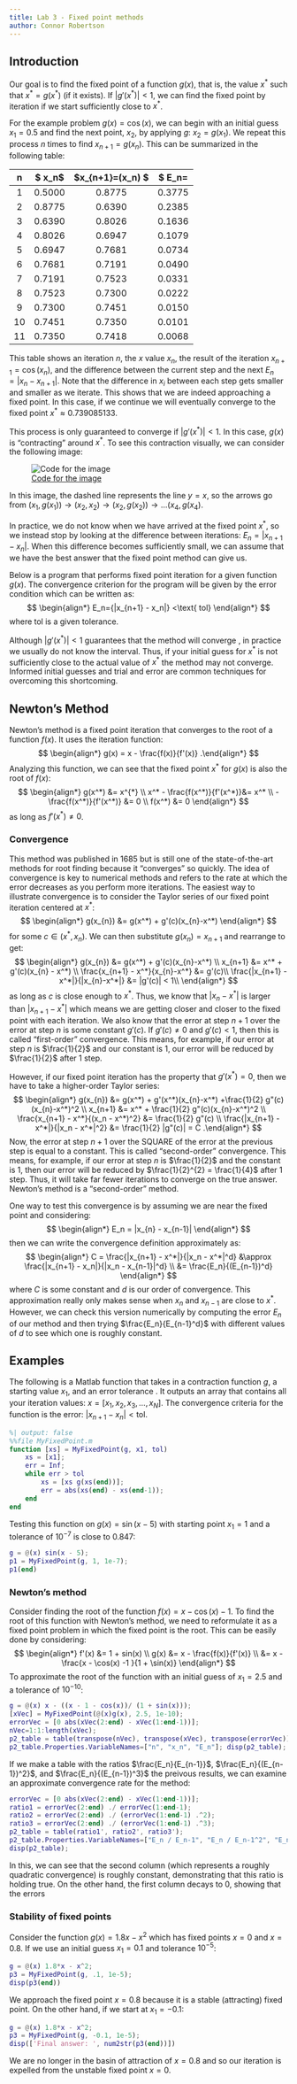 ```yaml
---
title: Lab 3 - Fixed point methods
author: Connor Robertson
---
```


## Introduction

Our goal is to find the fixed point of a function $g(x)$, that is, the value $x^*$ such that $x^*= g(x^*)$ (if it exists).
If $|g'(x^{*})|<1$, we can find the fixed point by iteration if we start sufficiently close to $x^*$.

For the example problem $g(x) = \cos{(x)}$, we can begin with an initial guess $x_1=0.5$ and find the next point, $x_2$, by applying $g$: $x_2=g(x_1)$.
We repeat this process $n$ times to find $x_{n+1}=g(x_n)$.
This can be summarized in the following table:

| n  | $ x_n$ | $x_{n+1}=\cos(x_n)  $ | $ E_n=|x_n-x_{n+1}|$ |
| :--:|:-----:| :-----: |:------:|
| 1  | 0.5000 | 0.8775  | 0.3775 |
| 2  | 0.8775 | 0.6390  | 0.2385 |
| 3  | 0.6390 | 0.8026  | 0.1636 |
| 4  | 0.8026 | 0.6947  | 0.1079 |
| 5  | 0.6947 | 0.7681  | 0.0734 |
| 6  | 0.7681 | 0.7191  | 0.0490 |
| 7  | 0.7191 | 0.7523  | 0.0331 |
| 8  | 0.7523 | 0.7300  | 0.0222 |
| 9  | 0.7300 | 0.7451  | 0.0150 |
| 10 | 0.7451 | 0.7350  | 0.0101 |
| 11 | 0.7350 | 0.7418  | 0.0068 |

This table shows an iteration $n$, the $x$ value $x_n$, the result of the iteration $x_{n+1} = \cos(x_n)$, and the difference between the current step and the next $E_n = |x_n - x_{n+1}|$.
Note that the difference in $x_i$ between each step gets smaller and smaller as we iterate.
This shows that we are indeed approaching a fixed point.
In this case, if we continue we will eventually converge to the fixed point $x^*\approx0.739085133$.

This process is only guaranteed to converge if $|g'(x^*)|<1$.
In this case, $g(x)$ is "contracting" around $x^*$.
To see this contraction visually, we can consider the following image:

![[Code for the image](images/gen_im1.py)](images/img1)

In this image, the dashed line represents the line $y=x$, so the arrows go from $(x_1, g(x_1))\to (x_2, x_2) \to (x_2, g(x_2)) \to \ldots (x_4, g(x_4)$.

In practice, we do not know when we have arrived at the fixed point $x^*$, so we instead stop by looking at the difference between iterations: $E_n = |x_{n+1} - x_n|$.
When this difference becomes sufficiently small, we can assume that we have the best answer that the fixed point method can give us.

Below is a program that performs fixed point iteration for a given function $g(x)$.
The convergence criterion for the program will be given by the error condition which can be written as:
$$
\begin{align*}
    E_n={|x_{n+1} - x_n|} <\text{ tol}
\end{align*}
$$
where tol is a given tolerance.

::: {.callout-note}
Although $|g'(x^*)|<1$ guarantees that the method will converge \textit{in some interval around $x^*$}, in practice we usually do not know the interval.
Thus, if your initial guess for $x^*$ is not sufficiently close to the actual value of $x^*$ the method may not converge.
Informed initial guesses and trial and error are common techniques for overcoming this shortcoming.
:::

## Newton's Method

Newton's method is a fixed point iteration that converges to the root of a function $f(x)$.
It uses the iteration function:
$$
\begin{align*}
	g(x) = x - \frac{f(x)}{f'(x)}
.\end{align*}
$$
Analyzing this function, we can see that the fixed point $x^*$ for $g(x)$ is also the root of $f(x)$:
$$
\begin{align*}
    g(x^*) &= x^{*} \\
    x^* - \frac{f(x^*)}{f'(x^*)}&= x^* \\
    - \frac{f(x^*)}{f'(x^*)} &= 0 \\
	f(x^*) &= 0
\end{align*}
$$
as long as $f'(x^*) \neq 0$.

### Convergence
This method was published in 1685 but is still one of the state-of-the-art methods for root finding because it "converges" so quickly.
The idea of convergence is key to numerical methods and refers to the rate at which the error decreases as you perform more iterations.
The easiest way to illustrate convergence is to consider the Taylor series of our fixed point iteration centered at $x^*$:
$$
\begin{align*}
    g(x_{n}) &= g(x^*) + g'(c)(x_{n}-x^*)
\end{align*}
$$
for some $c \in (x^*, x_{n})$.
We can then substitute $g(x_{n}) = x_{n+1}$ and rearrange to get:
$$
\begin{align*}
    g(x_{n}) &= g(x^*) + g'(c)(x_{n}-x^*) \\
	x_{n+1} &= x^* + g'(c)(x_{n} - x^*) \\
	\frac{x_{n+1} - x^*}{x_{n}-x^*} &= g'(c)\\
	\frac{|x_{n+1} - x^*|}{|x_{n}-x^*|} &= |g'(c)| < 1\\
\end{align*}
$$
as long as $c$ is close enough to $x^*$.
Thus, we know that $|x_n - x^*|$ is larger than $|x_{n+1} - x^*|$ which means we are getting closer and closer to the fixed point with each iteration.
We also know that the error at step $n+1$ over the error at step $n$ is some constant $g'(c)$.
If $g'(c) \neq 0$ and $g'(c) < 1$, then this is called "first-order" convergence.
This means, for example, if our error at step $n$ is $\frac{1}{2}$ and our constant is $1$, our error will be reduced by $\frac{1}{2}$ after 1 step.

However, if our fixed point iteration has the property that $g'(x^*) = 0$, then we have to take a higher-order Taylor series:
$$
\begin{align*}
    g(x_{n}) &= g(x^*) + g'(x^*)(x_{n}-x^*) +\frac{1}{2} g"(c)(x_{n}-x^*)^2 \\
    x_{n+1} &= x^* + \frac{1}{2} g"(c)(x_{n}-x^*)^2 \\
    \frac{x_{n+1} - x^*}{(x_n - x^*)^2} &= \frac{1}{2} g"(c) \\
    \frac{|x_{n+1} - x^*|}{|x_n - x^*|^2} &= \frac{1}{2} |g"(c)| = C
.\end{align*}
$$
Now, the error at step $n+1$ over the SQUARE of the error at the previous step is equal to a constant.
This is called "second-order" convergence.
This means, for example, if our error at step $n$ is $\frac{1}{2}$ and the constant is $1$, then our error will be reduced by $\frac{1}{2}^{2} = \frac{1}{4}$ after 1 step.
Thus, it will take far fewer iterations to converge on the true answer.
Newton's method is a "second-order" method.

One way to test this convergence is by assuming we are near the fixed point and considering:
$$
\begin{align*}
    E_n = |x_{n} - x_{n-1}|
\end{align*}
$$
then we can write the convergence definition approximately as:
$$
\begin{align*}
    C = \frac{|x_{n+1} - x^*|}{|x_n - x^*|^d} &\approx \frac{|x_{n+1} - x_n|}{|x_n - x_{n-1}|^d} \\
    &= \frac{E_n}{(E_{n-1})^d}
\end{align*}
$$
where $C$ is some constant and $d$ is our order of convergence.
This approximation really only makes sense when $x_n$ and $x_{n-1}$ are close to $x^*$.
However, we can check this version numerically by computing the error $E_n$ of our method and then trying $\frac{E_n}{E_{n-1}^d}$ with different values of $d$ to see which one is roughly constant.

## Examples

The following is a Matlab function that takes in a contraction function $g$, a starting value $x_1$, and an error tolerance \texttt{tol}.
It outputs an array that contains all your iteration values: $x = [x_1, x_2, x_3, \ldots, x_N]$.
The convergence criteria for the function is the error: $|x_{n+1} - x_n| < \text{tol}$.

```matlab
%| output: false
%%file MyFixedPoint.m
function [xs] = MyFixedPoint(g, x1, tol)
    xs = [x1];
    err = Inf;
    while err > tol
        xs = [xs g(xs(end))];
        err = abs(xs(end) - xs(end-1));
    end
end
```

Testing this function on $g(x) = \sin(x-5)$ with starting point $x_1 = 1$ and a tolerance of $10^{-7}$ is close to $0.847$:

```matlab
g = @(x) sin(x - 5);
p1 = MyFixedPoint(g, 1, 1e-7);
p1(end)  
```

### Newton's method
Consider finding the root of the function $f(x) = x - \cos(x) - 1$.
To find the root of this function with Newton's method, we need to reformulate it as a fixed point problem in which the fixed point is the root.
This can be easily done by considering:
$$
\begin{align*}
    f'(x) &= 1 + sin(x) \\
    g(x) &= x - \frac{f(x)}{f'(x)} \\
    &= x - \frac{x - \cos(x) -1 }{1 + \sin(x)}
\end{align*}
$$
To approximate the root of the function with an initial guess of $x_1 = 2.5$ and a tolerance of $10^{-10}$:

```matlab
g = @(x) x - ((x - 1 - cos(x))/ (1 + sin(x)));
[xVec] = MyFixedPoint(@(x)g(x), 2.5, 1e-10);
errorVec = [0 abs(xVec(2:end) - xVec(1:end-1))];
nVec=1:1:length(xVec);
p2_table = table(transpose(nVec), transpose(xVec), transpose(errorVec));
p2_table.Properties.VariableNames=["n", "x_n", "E_n"]; disp(p2_table);
```

If we make a table with the ratios $\frac{E_n}{E_{n-1}}$, $\frac{E_n}{(E_{n-1})^2}$, and $\frac{E_n}{(E_{n-1})^3}$ the preivous results, we can examine an approximate convergence rate for the method:

```matlab
errorVec = [0 abs(xVec(2:end) - xVec(1:end-1))];
ratio1 = errorVec(2:end) ./ errorVec(1:end-1);
ratio2 = errorVec(2:end) ./ (errorVec(1:end-1) .^2);
ratio3 = errorVec(2:end) ./ (errorVec(1:end-1) .^3);
p2_table = table(ratio1', ratio2', ratio3');
p2_table.Properties.VariableNames=["E_n / E_n-1", "E_n / E_n-1^2", "E_n / E_n-1^3"];
disp(p2_table);
```

In this, we can see that the second column (which represents a roughly quadratic convergence) is roughly constant, demonstrating that this ratio is holding true.
On the other hand, the first column decays to 0, showing that the errors 

### Stability of fixed points
Consider the function $g(x) = 1.8x - x^2$ which has fixed points $x=0$ and $x=0.8$.
If we use an initial guess $x_1 = 0.1$ and tolerance $10^{-5}$:

```matlab
g = @(x) 1.8*x - x^2;
p3 = MyFixedPoint(g, .1, 1e-5);
disp(p3(end)) 
```

We approach the fixed point $x=0.8$ because it is a stable (attracting) fixed point.
On the other hand, if we start at $x_1 = -0.1$:

```matlab
g = @(x) 1.8*x - x^2;
p3 = MyFixedPoint(g, -0.1, 1e-5);
disp(['Final answer: ', num2str(p3(end))])
```

We are no longer in the basin of attraction of $x=0.8$ and so our iteration is expelled from the unstable fixed point $x=0$.
